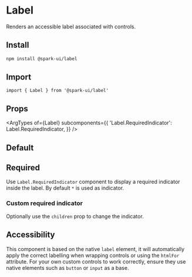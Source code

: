 
<Meta of={stories} />

# Label

Renders an accessible label associated with controls.

## Install

```sh
npm install @spark-ui/label
```

## Import

```tsx
import { Label } from '@spark-ui/label'
```

## Props

<ArgTypes
  of={Label}
  subcomponents={{
    'Label.RequiredIndicator': Label.RequiredIndicator,
  }}
/>

## Default

<Canvas of={stories.Default} />

## Required

Use `Label.RequiredIndicator` component to display a required indicator inside the label. By default `*` is used as indicator.

<Canvas of={stories.Required} />

### Custom required indicator

Optionally use the `children` prop to change the indicator.

<Canvas of={stories.RequiredIndicator} />

## Accessibility

This component is based on the native `label` element, it will automatically apply the correct labelling when wrapping controls or using the `htmlFor` attribute. For your own custom controls to work correctly, ensure they use native elements such as `button` or `input` as a base.
